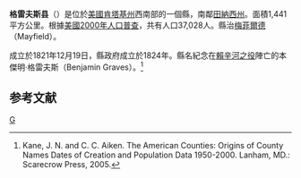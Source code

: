 {{noteTA
|T=zh-hans:格雷夫斯县 (肯塔基州);zh-hk:格雷夫斯縣 (肯塔基州);zh-tw:格雷夫斯郡 (肯塔基州);
|1=zh-hans:县;zh-hk:縣;zh-tw:郡;
}}

<!--[[File:Map_of_Kentucky_highlighting_Graves_County.svg|250px]]-->
{{Infobox U.S. County
| county = 格雷夫斯縣
| state = 肯塔基州
| en county = Graves County
| en state = Kentucky
| seal = 
| founded year = 1824
| founded date = 
| seat wl = Mayfield
| area mi = 556
| area km = 1,441
| area land mi = 556
| area land km = 1,439
| area water mi = 1
| area water km = 2
| area percentage = 0.16%
| census yr = 2000
| pop = 37,028
| density mi = 67
| density km = 26
| time zone = Central
| UTC offset = -6
| DST offset = -5
| footnotes = 
| web = www.mayfieldchamber.com
| named for = Major [[Benjamin_F._Graves|Benjamin F. Graves]] (1771–1813), killed at the [[Battle_of_River_Raisin|Battle of River Raisin]].
}}
'''格雷夫斯县'''（{{lang-en|Graves County}}）是位於[[美國|美國]][[肯塔基州|肯塔基州]]西南部的一個縣，南鄰[[田納西州|田納西州]]。面積1,441平方公里。根據[[美國2000年人口普查|美國2000年人口普查]]，共有人口37,028人。縣治[[梅菲爾德_(肯塔基州)|梅菲爾德]]（Mayfield）。

成立於1821年12月19日，縣政府成立於1824年。縣名紀念在[[賴辛河之役|賴辛河之役]]陣亡的本傑明·格雷夫斯（Benjamin Graves）。<ref>Kane, J. N. and C. C. Aiken. The American Counties: Origins of County Names Dates of Creation and Population Data 1950-2000. Lanham, MD.: Scarecrow Press, 2005.</ref>

==参考文献==
<div class="references-small">
<references />
</div>
[[Category:肯塔基州行政區劃|G]]